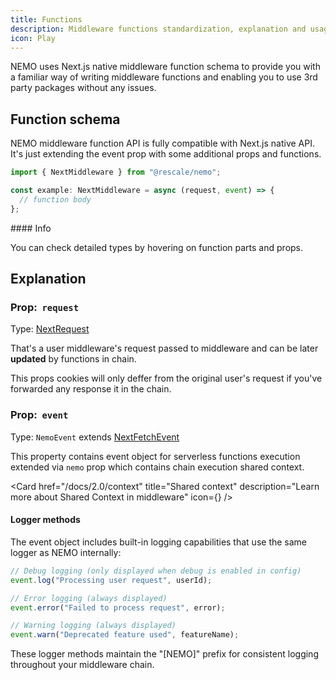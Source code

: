 ```yaml
---
title: Functions
description: Middleware functions standardization, explanation and usage
icon: Play
---
```



NEMO uses Next.js native middleware function schema to provide you with a familiar way of writing middleware functions and enabling you to use 3rd party packages without any issues.

## Function schema

NEMO middleware function API is fully compatible with Next.js native API. It's just extending the event prop with some additional props and functions.

```ts twoslash title="_middleware.ts"
import { NextMiddleware } from "@rescale/nemo";

const example: NextMiddleware = async (request, event) => {
  // function body
};

```

<Callout>
#### Info

You can check detailed types by hovering on function parts and props.
</Callout>

## Explanation

### Prop:&nbsp;&nbsp;`request`

Type: [NextRequest](https://nextjs.org/docs/app/functions/next-request)

That's a user middleware's request passed to middleware and can be later **updated** by functions in chain.

This props cookies will only deffer from the original user's request if you've forwarded any response it in the chain.

### Prop:&nbsp;&nbsp;`event`

Type: `NemoEvent` extends [NextFetchEvent](https://nextjs.org/docs/app/building-your-application/routing/middleware#waituntil-and-nextfetchevent)

This property contains event object for serverless functions execution extended via `nemo` prop which contains chain execution shared context.

<Card
  href="/docs/2.0/context"
  title="Shared context"
  description="Learn more about Shared Context in middleware"
  icon={<WaypointsIcon />}
/>

#### Logger methods

The event object includes built-in logging capabilities that use the same logger as NEMO internally:

```ts
// Debug logging (only displayed when debug is enabled in config)
event.log("Processing user request", userId);

// Error logging (always displayed)
event.error("Failed to process request", error);

// Warning logging (always displayed)
event.warn("Deprecated feature used", featureName);
```

These logger methods maintain the "[NEMO]" prefix for consistent logging throughout your middleware chain.
